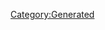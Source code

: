 {{Texts/Music
 |ID=140
 |MusicName=WANNA BE AN ANGEL
 |OfficialName=WANNA BE AN ANGEL
 |VocalName=新居昭乃
 |VocalNameLF=新居昭乃
 |Description=作品：マクロスプラス<br/><br/>歌手：新居昭乃<br/><br/>作詞：Gabriela Robin<br/>作曲：菅野よう子
 |BuyURL=https://recochoku.jp/song/S20139679/single?ds=1004680085
 |StoryDesc=
 |StoryTitle=
 |BannerId=0
 |AnmStoreURL=
}}
[[Category:Generated]]
